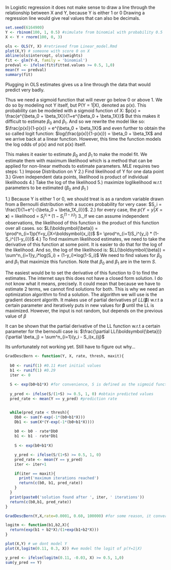
In Logistic regression it does not make sense to draw a line through the relationship between X and Y, because Y is either 1 or 0 Drawing a regression line would give real values that can also be decimals.
```r
set.seed(6164900)
Y <- rbinom(100, 1, 0.5) #simulate from binomial with probability 0.5
X <- Y + rnorm(100, 0, 3)

```

```r
ols <- OLS(Y, X) #retrieved from Linear_model.Rmd
plot(X,Y) # someone with score 0 on X
abline(ols$intercept, ols$weights)
fit <- glm(Y~X, family = 'binomial')
predval <- ifelse(fit$fitted.values >= 0.5, 1,0)
mean(Y == predval)
summary(fit)

```
Plugging in OLS estimates gives us a line through the data that would predict very badly. 

Thus we need a sigmoid function that will never go below 0 or above 1. We do so by modeling not Y itself, but P(Y = 1|X), denoted as p(x). This probability can be modeled with a sigmoid function of X:
$p(x) = \frac{e^{\beta_0 + \beta_1X}}{1+e^{\beta_0 + \beta_1X}}$
But this makes it difficult to estimate $\beta_0$ and $\beta_1$. 
And so we rewrite the model like so:
$\frac{p(x)}{1-p(x)} = e^{\beta_0 + \beta_1X}$
and even further to obtain the so called logit function:
$log(\frac{p(x)}{1-p(x)}) = \beta_0 + \beta_1X$
and we arrive back at a linear function. However, this time the function models the log odds of p(x) and not p(x) itself.


This makes it easier to estimate $\beta_0$ and $\beta_1$ to make the model fit.
We estimate them with maximum likelihood which is a method that can be applied for non-linear methods to estimate parameters.
MLE requires two steps:
1.) Impose Distribution on Y
2.) Find likelihood of Y for one data point
3.) Given independent data points, likelihood is product of individual likelihoods
4.) Take the log of the likelihood
5.) maximize loglikelihood w.r.t parameters to be estimated ($\beta_0$ and $\beta_1$ )

1.) Because Y is either 1 or 0, we should treat is as a random variable drawn from a Bernoulli distribution with a succes probability for very case:
$S_i = \frac{1}{1+e^{-(\beta_0 + \beta_1X_i)}}$.
2.) for every case, the $p(Y=y|X=\boldsymbol{x})$ = likelihood =
$S_i^{y_i} * (1- S_i^{(1-y_i)})$
3._If we can assume independent observations, the likelihood of this function is the product of this function over all cases.
so:
$L(\boldsymbol{\beta}) = \prod^n_{i=1}p(Y=y_i|X=\boldsymbol{x_i})$
$= \prod^n_{i=1}S_i^{y_i} * (1- S_i^{(1-y_i)})$
4.) To find maximum likelihood estimates, we need to take the derivative of this function at some point. It is easier to do that for the log of the likelihood. And so, the log of the likelihood is:
$LL(\boldsymbol{\beta}) = \sum^n_{i=1}y_i*log(S_i) + (1-y_i)*log(1-S_i)$
We need to find values for $\beta_0$ and $\beta_1$ that maximize this function. Note that $\beta_0$ and $\beta_1$ are in the term $S$.

The easiest would be to set the derivative of this function to 0 to find the estimates. The internet says this does not have a closed form solution. I do not know what it means, precisely. It could mean that because we have to estimate 2 terms, we cannot find solutions for both. This is why we need an optimization algorithm to find a solution. The algorithm we will use is the gradient descent algorith. It makes use of partial derivatives pf $LL(\boldsymbol{\beta})$ w.r.t a certain parameter and iteratively puts in new values for $\boldsymbol{\beta}$ until the LL is maximized. However, the input is not random, but depends on the previous value of $\beta$

It can be shown that the partial derivative of the LL function w.r.t a certain parameter for the bernoulli case is:
$\frac{\partial LL(\boldsymbol{\beta})}{\partial \beta_j} = \sum^n_{i=1}(y_i - S_i)x_{ij}$ 

Its unfortunately not working yet. Still have to figure out why...
```r
GradDescBern <- function(Y, X, rate, thresh, maxit){
  
  b0 <- runif(1) #0.11 #set initial values
  b1 <- runif(1) #0.29
  iter <- 0
  
  S <- exp(b0+b1*X) #for convenience, S is defined as the sigmoid function #basically the inverse probabilities as 1-(1/(1+S)) = S/(1+S)
  
  y_pred <- ifelse(S/(1+S) >= 0.5, 1, 0) #obtain predicted values
  pred_rate <- mean(Y == y_pred) #prediction rate


  while(pred_rate < thresh){
    Db0 <- sum(Y-exp(-1*(b0+b1*X)))
    Db1 <- sum(X*(Y-exp(-1*(b0+b1*X))))
    
    b0 <- b0 - rate*Db0
    b1 <- b1 - rate*Db1
    
    S <- exp(b0+b1*X)

    y_pred <- ifelse(S/(1+S) >= 0.5, 1, 0)
    pred_rate <- mean(Y == y_pred)
    iter <- iter+1

    if(iter == maxit){
      print('maximum iterations reached')
      return(c(b0, b1, pred_rate))
    }
  }
  print(paste0('solution found after ', iter, ' iterations'))
  return(c(b0,b1, pred_rate))
}  

GradDescBern(Y,X,rate=0.0001, 0.60, 100000) #for some reason, it converges on 0.52 instead of 0.69

```





```r
logitm <- function(b1,b2,X){
  return(exp(b1 + b2*X)/(1+exp(b1+b2*X)))
}

plot(X,Y) # we dont model Y
plot(X,logitm(0.11, 0.3, X)) #we model the logit of p(Y=1|X)

y_pred <- ifelse(logitm(0.11, -0.03, X) >= 0.5, 1,0)
sum(y_pred == Y)

```

